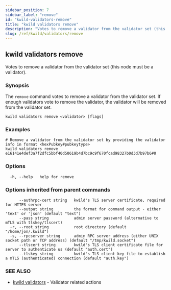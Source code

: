 ```yaml
---
sidebar_position: 7
sidebar_label: "remove"
id: "kwild-validators-remove"
title: "kwild validators remove"
description: "Votes to remove a validator from the validator set (this node must be a validator)."
slug: /ref/kwild/validators/remove
---
```


## kwild validators remove

Votes to remove a validator from the validator set (this node must be a validator).

### Synopsis

The `remove` command votes to remove a validator from the validator set. If enough validators vote to remove the validator, the validator will be removed from the validator set.

```
kwild validators remove <validator> [flags]
```

### Examples

```
# Remove a validator from the validator set by providing the validator info in format <hexPubkey#pubkeytype>
kwild validators remove e16141e4def3a7f2dfc5bbf40d50619b4d7bc9c9f670fcad98327b0d3d7b97b6#0
```

### Options

```
  -h, --help   help for remove
```

### Options inherited from parent commands

```
      --authrpc-cert string   kwild's TLS server certificate, required for HTTPS server
      --output string         the format for command output - either 'text' or 'json' (default "text")
      --pass string           admin server password (alternative to mTLS with tlskey/tlscert)
  -r, --root string           root directory (default "/home/jon/.kwild")
  -s, --rpcserver string      admin RPC server address (either UNIX socket path or TCP address) (default "/tmp/kwild.socket")
      --tlscert string        kwild's TLS client certificate file for server to authenticate us (default "auth.cert")
      --tlskey string         kwild's TLS client key file to establish a mTLS (authenticated) connection (default "auth.key")
```

### SEE ALSO

* [kwild validators](/docs/ref/kwild/validators)	 - Validator related actions

